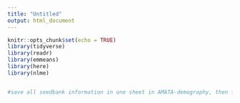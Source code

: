 ```yaml
---
title: "Untitled"
output: html_document
---
```


```r
knitr::opts_chunk$set(echo = TRUE)
library(tidyverse)
library(readr)
library(emmeans)
library(here)
library(nlme)
```



```r

```

```r
#save all seedbank information in one sheet in AMATA-demography, then filter for 2019 here
```
